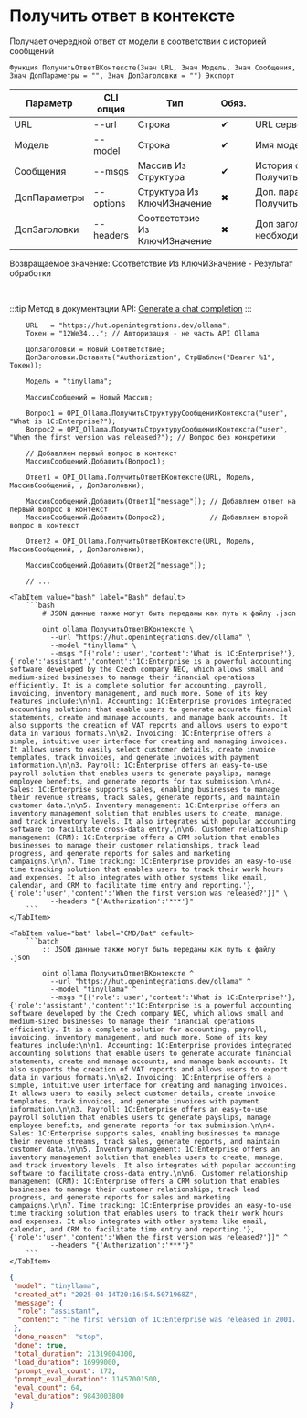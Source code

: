 ﻿---
sidebar_position: 3
description: Получить ответ в контексте и другие функции для работы с Ollama в Открытом пакете интеграций - бесплатной open-source библиотеке интеграций для 1С:Предприятие 8, OneScript и CLI
keywords: [1C, 1С, 1С:Предприятие, 1С:Предприятие 8.3, API, Интеграция, Сервисы, Обмен, OneScript, CLI, Ollama]
---


# Получить ответ в контексте
 Получает очередной ответ от модели в соответствии с историей сообщений



`Функция ПолучитьОтветВКонтексте(Знач URL, Знач Модель, Знач Сообщения, Знач ДопПараметры = "", Знач ДопЗаголовки = "") Экспорт`

  | Параметр | CLI опция | Тип | Обяз. | Назначение |
  |-|-|-|-|-|
  | URL | --url | Строка | &#x2714; | URL сервера Ollama |
  | Модель | --model | Строка | &#x2714; | Имя модели |
  | Сообщения | --msgs | Массив Из Структура | &#x2714; | История сообщений. См. ПолучитьСтруктуруСообщенияКонтекста |
  | ДопПараметры | --options | Структура Из КлючИЗначение | &#x2716; | Доп. параметры. См. ПолучитьСтруктуруПараметровЗапроса |
  | ДопЗаголовки | --headers | Соответствие Из КлючИЗначение | &#x2716; | Доп заголовки запроса, если необходимо |

  
  Возвращаемое значение:   Соответствие Из КлючИЗначение - Результат обработки

<br/>

:::tip
Метод в документации API: [Generate a chat completion](https://github.com/ollama/ollama/blob/main/docs/api.md#generate-a-chat-completion)
:::
<br/>



```bsl title="Пример использования для 1С:Предприятие/OneScript"
    URL   = "https://hut.openintegrations.dev/ollama";
    Токен = "12We34..."; // Авторизация - не часть API Ollama

    ДопЗаголовки = Новый Соответствие;
    ДопЗаголовки.Вставить("Authorization", СтрШаблон("Bearer %1", Токен));

    Модель = "tinyllama";

    МассивСообщений = Новый Массив;

    Вопрос1 = OPI_Ollama.ПолучитьСтруктуруСообщенияКонтекста("user", "What is 1C:Enterprise?");
    Вопрос2 = OPI_Ollama.ПолучитьСтруктуруСообщенияКонтекста("user", "When the first version was released?"); // Вопрос без конкретики

    // Добавляем первый вопрос в контекст
    МассивСообщений.Добавить(Вопрос1);

    Ответ1 = OPI_Ollama.ПолучитьОтветВКонтексте(URL, Модель, МассивСообщений, , ДопЗаголовки);

    МассивСообщений.Добавить(Ответ1["message"]); // Добавляем ответ на первый вопрос в контекст
    МассивСообщений.Добавить(Вопрос2);           // Добавляем второй вопрос в контекст

    Ответ2 = OPI_Ollama.ПолучитьОтветВКонтексте(URL, Модель, МассивСообщений, , ДопЗаголовки);

    МассивСообщений.Добавить(Ответ2["message"]);

    // ...
```
    

 <Tabs>
  
    <TabItem value="bash" label="Bash" default>
        ```bash
            # JSON данные также могут быть переданы как путь к файлу .json
            
            oint ollama ПолучитьОтветВКонтексте \
              --url "https://hut.openintegrations.dev/ollama" \
              --model "tinyllama" \
              --msgs "[{'role':'user','content':'What is 1C:Enterprise?'},{'role':'assistant','content':'1C:Enterprise is a powerful accounting software developed by the Czech company NEC, which allows small and medium-sized businesses to manage their financial operations efficiently. It is a complete solution for accounting, payroll, invoicing, inventory management, and much more. Some of its key features include:\n\n1. Accounting: 1C:Enterprise provides integrated accounting solutions that enable users to generate accurate financial statements, create and manage accounts, and manage bank accounts. It also supports the creation of VAT reports and allows users to export data in various formats.\n\n2. Invoicing: 1C:Enterprise offers a simple, intuitive user interface for creating and managing invoices. It allows users to easily select customer details, create invoice templates, track invoices, and generate invoices with payment information.\n\n3. Payroll: 1C:Enterprise offers an easy-to-use payroll solution that enables users to generate payslips, manage employee benefits, and generate reports for tax submission.\n\n4. Sales: 1C:Enterprise supports sales, enabling businesses to manage their revenue streams, track sales, generate reports, and maintain customer data.\n\n5. Inventory management: 1C:Enterprise offers an inventory management solution that enables users to create, manage, and track inventory levels. It also integrates with popular accounting software to facilitate cross-data entry.\n\n6. Customer relationship management (CRM): 1C:Enterprise offers a CRM solution that enables businesses to manage their customer relationships, track lead progress, and generate reports for sales and marketing campaigns.\n\n7. Time tracking: 1C:Enterprise provides an easy-to-use time tracking solution that enables users to track their work hours and expenses. It also integrates with other systems like email, calendar, and CRM to facilitate time entry and reporting.'},{'role':'user','content':'When the first version was released?'}]" \
              --headers "{'Authorization':'***'}"
        ```
    </TabItem>
  
    <TabItem value="bat" label="CMD/Bat" default>
        ```batch
            :: JSON данные также могут быть переданы как путь к файлу .json
            
            oint ollama ПолучитьОтветВКонтексте ^
              --url "https://hut.openintegrations.dev/ollama" ^
              --model "tinyllama" ^
              --msgs "[{'role':'user','content':'What is 1C:Enterprise?'},{'role':'assistant','content':'1C:Enterprise is a powerful accounting software developed by the Czech company NEC, which allows small and medium-sized businesses to manage their financial operations efficiently. It is a complete solution for accounting, payroll, invoicing, inventory management, and much more. Some of its key features include:\n\n1. Accounting: 1C:Enterprise provides integrated accounting solutions that enable users to generate accurate financial statements, create and manage accounts, and manage bank accounts. It also supports the creation of VAT reports and allows users to export data in various formats.\n\n2. Invoicing: 1C:Enterprise offers a simple, intuitive user interface for creating and managing invoices. It allows users to easily select customer details, create invoice templates, track invoices, and generate invoices with payment information.\n\n3. Payroll: 1C:Enterprise offers an easy-to-use payroll solution that enables users to generate payslips, manage employee benefits, and generate reports for tax submission.\n\n4. Sales: 1C:Enterprise supports sales, enabling businesses to manage their revenue streams, track sales, generate reports, and maintain customer data.\n\n5. Inventory management: 1C:Enterprise offers an inventory management solution that enables users to create, manage, and track inventory levels. It also integrates with popular accounting software to facilitate cross-data entry.\n\n6. Customer relationship management (CRM): 1C:Enterprise offers a CRM solution that enables businesses to manage their customer relationships, track lead progress, and generate reports for sales and marketing campaigns.\n\n7. Time tracking: 1C:Enterprise provides an easy-to-use time tracking solution that enables users to track their work hours and expenses. It also integrates with other systems like email, calendar, and CRM to facilitate time entry and reporting.'},{'role':'user','content':'When the first version was released?'}]" ^
              --headers "{'Authorization':'***'}"
        ```
    </TabItem>
</Tabs>


```json title="Результат"
{
 "model": "tinyllama",
 "created_at": "2025-04-14T20:16:54.5071968Z",
 "message": {
  "role": "assistant",
  "content": "The first version of 1C:Enterprise was released in 2001. However, the latest version (version 21) was released in 2021. The company has continued to make minor updates and upgrades to the software over time, including bug fixes and improvements."
 },
 "done_reason": "stop",
 "done": true,
 "total_duration": 21319004300,
 "load_duration": 16999000,
 "prompt_eval_count": 172,
 "prompt_eval_duration": 11457001500,
 "eval_count": 64,
 "eval_duration": 9843003800
}
```
